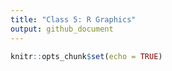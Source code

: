 ```yaml
---
title: "Class 5: R Graphics"
output: github_document
---
```


```r
knitr::opts_chunk$set(echo = TRUE)
```

